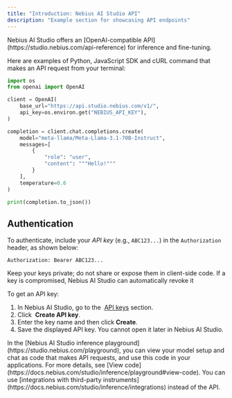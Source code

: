 ```yaml
---
title: "Introduction: Nebius AI Studio API"
description: "Example section for showcasing API endpoints"
---
```


<Note>
  Nebius AI Studio offers an [OpenAI-compatible API](https://studio.nebius.com/api-reference) for inference and fine-tuning.
</Note>

Here are examples of Python, JavaScript SDK and cURL command that makes an API request from your terminal:

```python
import os
from openai import OpenAI

client = OpenAI(
    base_url="https://api.studio.nebius.com/v1/",
    api_key=os.environ.get("NEBIUS_API_KEY"),
)

completion = client.chat.completions.create(
    model="meta-llama/Meta-Llama-3.1-70B-Instruct",
    messages=[
        {
            "role": "user",
            "content": """Hello!"""
        }
    ],
    temperature=0.6
)

print(completion.to_json())
```

## Authentication

To authenticate, include your _API key_ (e.g., `ABC123...`) in the `Authorization` header, as shown below:

```
Authorization: Bearer ABC123...
```

<Warning>
  Keep your keys private; do not share or expose them in client-side code. If a key is compromised, Nebius AI Studio can automatically revoke it
</Warning>

To get an API key:

1. In Nebius AI Studio, go to the  [API keys](https://studio.nebius.com/settings/api-keys) section.
2. Click  **Create API key**.
3. Enter the key name and then click **Create**.
4. Save the displayed API key. You cannot open it later in Nebius AI Studio.

<Tip>
  In the [Nebius AI Studio inference playground](https://studio.nebius.com/playground), you can view your model setup and chat as code that makes API requests, and use this code in your applications. For more details, see [View code](https://docs.nebius.com/studio/inference/playground#view-code).
</Tip>

<Tip>
  You can use [integrations with third-party instruments](https://docs.nebius.com/studio/inference/integrations) instead of the API.
</Tip>